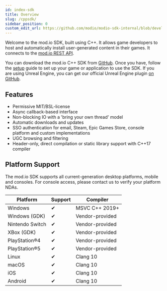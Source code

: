 ```yaml
---
id: index-sdk
title: Overview
slug: /cppsdk/
sidebar_position: 0
custom_edit_url: https://github.com/modio/modio-sdk-internal/blob/develop/doc/index-sdk.mdx
---
```


Welcome to the mod.io SDK, built using C++. It allows game developers to host and automatically install user-generated content in their games. It connects to the [mod.io REST API](https://docs.mod.io/restapiref/).

You can download the mod.io C++ SDK from [GitHub](https://github.com/modio/modio-sdk). Once you have, follow the [setup](setup) guide to set up your game or application to use the SDK. If you are using Unreal Engine, you can get our official Unreal Engine plugin [on GitHub](https://github.com/modio/modio-ue).

## Features

* Permissive MIT/BSL-license
* Async callback-based interface
* Non-blocking IO with a 'bring your own thread' model
* Automatic downloads and updates
* SSO authentication for email, Steam, Epic Games Store, console platform and custom implementations
* UGC browsing and filtering
* Header-only, direct compilation or static library support with C++17 compiler


## Platform Support

The mod.io SDK supports all current-generation desktop platforms, mobile and consoles. For console access, please contact us to verify your platform NDAs.

| Platform | Support | Compiler |
| --- | --- | --- |
| Windows | ✔ | MSVC C++ 2019+ |
| Windows (GDK) | ✔ | Vendor-provided |
| Nintendo Switch | ✔ | Vendor-provided |
| XBox (GDK) | ✔ | Vendor-provided |
| PlayStation&reg;4 | ✔ | Vendor-provided |
| PlayStation&reg;5 | ✔ | Vendor-provided |
| Linux | ✔ | Clang 10 |
| macOS | ✔ | Clang 10 |
| iOS   | ✔ | Clang 10 |
| Android   | ✔ | Clang 10 |